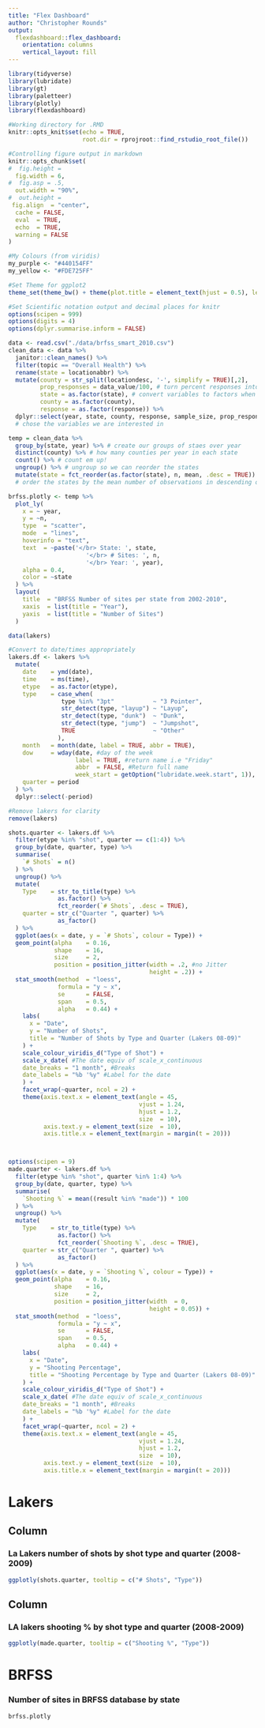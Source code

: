 ```yaml
---
title: "Flex Dashboard"
author: "Christopher Rounds"
output: 
  flexdashboard::flex_dashboard:
    orientation: columns
    vertical_layout: fill
---
```

<style type="text/css"> .sidebar { overflow: auto; } </style>
```r
library(tidyverse)
library(lubridate)
library(gt)
library(paletteer)
library(plotly)
library(flexdashboard)

#Working directory for .RMD
knitr::opts_knit$set(echo = TRUE,
                     root.dir = rprojroot::find_rstudio_root_file())

#Controlling figure output in markdown
knitr::opts_chunk$set(
#  fig.height =   
  fig.width = 6,
#  fig.asp = .5,
  out.width = "90%",
#  out.height = 
 fig.align  = "center",
  cache = FALSE,
  eval  = TRUE,
  echo  = TRUE,
  warning = FALSE
)

#My Colours (from viridis)
my_purple <- "#440154FF"
my_yellow <- "#FDE725FF"

#Set Theme for ggplot2
theme_set(theme_bw() + theme(plot.title = element_text(hjust = 0.5), legend.position = "bottom"))

#Set Scientific notation output and decimal places for knitr
options(scipen = 999)
options(digits = 4)
options(dplyr.summarise.inform = FALSE)
```

```r
data <- read.csv("./data/brfss_smart_2010.csv")
clean_data <- data %>%
  janitor::clean_names() %>%
  filter(topic == "Overall Health") %>%
  rename(state = locationabbr) %>%
  mutate(county = str_split(locationdesc, '-', simplify = TRUE)[,2], 
         prop_responses = data_value/100, # turn percent responses into proportion
         state = as.factor(state), # convert variables to factors when appropriate
         county = as.factor(county),
         response = as.factor(response)) %>%
  dplyr::select(year, state, county, response, sample_size, prop_responses) 
  # chose the variables we are interested in

temp = clean_data %>%
  group_by(state, year) %>% # create our groups of staes over year
  distinct(county) %>% # how many counties per year in each state
  count() %>% # count em up!
  ungroup() %>% # ungroup so we can reorder the states
  mutate(state = fct_reorder(as.factor(state), n, mean, .desc = TRUE))
  # order the states by the mean number of observations in descending order

brfss.plotly <- temp %>%
  plot_ly(
    x = ~ year,
    y = ~n,
    type  = "scatter", 
    mode  = "lines",
    hoverinfo = "text",
    text  = ~paste('</br> State: ', state,
                      '</br> # Sites: ', n,
                      '</br> Year: ', year),
    alpha = 0.4,
    color = ~state
  ) %>%
  layout(
    title  = "BRFSS Number of sites per state from 2002-2010",
    xaxis  = list(title = "Year"),
    yaxis  = list(title = "Number of Sites")
  )
```

```r
data(lakers)

#Convert to date/times appropriately
lakers.df <- lakers %>%
  mutate(
    date    = ymd(date),
    time    = ms(time),
    etype   = as.factor(etype),
    type    = case_when(
               type %in% "3pt"           ~ "3 Pointer",
               str_detect(type, "layup") ~ "Layup",
               str_detect(type, "dunk")  ~ "Dunk",
               str_detect(type, "jump")  ~ "Jumpshot",
               TRUE                      ~ "Other"
              ),
    month   = month(date, label = TRUE, abbr = TRUE),
    dow     = wday(date, #day of the week
                   label = TRUE, #return name i.e "Friday"
                   abbr  = FALSE, #Return full name
                   week_start = getOption("lubridate.week.start", 1)), #1 = Monday
    quarter = period
  ) %>%
  dplyr::select(-period)

#Remove lakers for clarity
remove(lakers)

shots.quarter <- lakers.df %>%
  filter(etype %in% "shot", quarter == c(1:4)) %>%
  group_by(date, quarter, type) %>%
  summarise(
    `# Shots` = n()
  ) %>%
  ungroup() %>%
  mutate(
    Type    = str_to_title(type) %>%
              as.factor() %>%
              fct_reorder(`# Shots`, .desc = TRUE),
    quarter = str_c("Quarter ", quarter) %>%
              as_factor()
  ) %>%
  ggplot(aes(x = date, y = `# Shots`, colour = Type)) +
  geom_point(alpha    = 0.16,
             shape    = 16,
             size     = 2,
             position = position_jitter(width = .2, #no Jitter
                                        height = .2)) +
  stat_smooth(method  = "loess", 
              formula = "y ~ x",
              se      = FALSE,
              span    = 0.5,
              alpha   = 0.44) +
    labs(
      x = "Date",
      y = "Number of Shots",
      title = "Number of Shots by Type and Quarter (Lakers 08-09)"
    ) +
    scale_colour_viridis_d("Type of Shot") +
    scale_x_date( #The date equiv of scale_x_continuous
    date_breaks = "1 month", #Breaks
    date_labels = "%b '%y" #Label for the date
    ) +
    facet_wrap(~quarter, ncol = 2) +
    theme(axis.text.x = element_text(angle = 45,
                                     vjust = 1.24,
                                     hjust = 1.2,
                                     size  = 10),
          axis.text.y = element_text(size  = 10),
          axis.title.x = element_text(margin = margin(t = 20)))



options(scipen = 9)
made.quarter <- lakers.df %>%
  filter(etype %in% "shot", quarter %in% 1:4) %>%
  group_by(date, quarter, type) %>%
  summarise(
    `Shooting %` = mean((result %in% "made")) * 100
  ) %>%
  ungroup() %>%
  mutate(
    Type    = str_to_title(type) %>%
              as.factor() %>%
              fct_reorder(`Shooting %`, .desc = TRUE),
    quarter = str_c("Quarter ", quarter) %>%
              as_factor()
  ) %>%
  ggplot(aes(x = date, y = `Shooting %`, colour = Type)) +
  geom_point(alpha    = 0.16,
             shape    = 16,
             size     = 2,
             position = position_jitter(width  = 0, 
                                        height = 0.05)) +
  stat_smooth(method  = "loess", 
              formula = "y ~ x",
              se      = FALSE,
              span    = 0.5,
              alpha   = 0.44) +
    labs(
      x = "Date",
      y = "Shooting Percentage",
      title = "Shooting Percentage by Type and Quarter (Lakers 08-09)"
    ) +
    scale_colour_viridis_d("Type of Shot") +
    scale_x_date( #The date equiv of scale_x_continuous
    date_breaks = "1 month", #Breaks
    date_labels = "%b '%y" #Label for the date
    ) +
    facet_wrap(~quarter, ncol = 2) +
    theme(axis.text.x = element_text(angle = 45,
                                     vjust = 1.24,
                                     hjust = 1.2,
                                     size  = 10),
          axis.text.y = element_text(size  = 10),
          axis.title.x = element_text(margin = margin(t = 20)))


```

Lakers {style="position:relative;"}
========================================================

Column {data-width=500}
-----------------------------------------------------------------------

### La Lakers number of shots by shot type and quarter (2008-2009)

```r
ggplotly(shots.quarter, tooltip = c("# Shots", "Type"))
```

Column {data-width=500}
-----------------------------------------------------------------------

### LA lakers shooting % by shot type and quarter (2008-2009)

```r
ggplotly(made.quarter, tooltip = c("Shooting %", "Type"))
```

BRFSS {style="position:relative;"}
========================================================
### Number of sites in BRFSS database by state

```r
brfss.plotly
```

